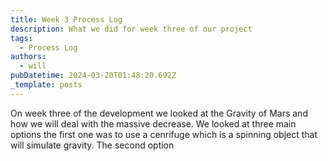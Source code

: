```yaml
---
title: Week 3 Process Log
description: What we did for week three of our project
tags:
  - Process Log
authors:
  - will
pubDatetime: 2024-03-20T01:48:20.692Z
_template: posts
---
```


On week three of the development we looked at the Gravity of Mars and how we will deal with the massive decrease. We looked at three main options the first one was to use a cenrifuge which is a spinning object that will simulate gravity. The second option 

